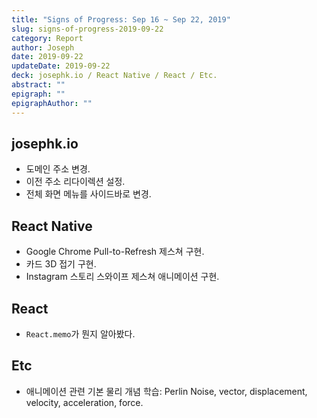 ```yaml
---
title: "Signs of Progress: Sep 16 ~ Sep 22, 2019"
slug: signs-of-progress-2019-09-22
category: Report
author: Joseph
date: 2019-09-22
updateDate: 2019-09-22
deck: josephk.io / React Native / React / Etc.
abstract: ""
epigraph: ""
epigraphAuthor: ""
---
```


## josephk.io

- 도메인 주소 변경.
- 이전 주소 리다이렉션 설정.
- 전체 화면 메뉴를 사이드바로 변경.

## React Native

- Google Chrome Pull-to-Refresh 제스쳐 구현.
- 카드 3D 접기 구현.
- Instagram 스토리 스와이프 제스쳐 애니메이션 구현.

## React

- `React.memo`가 뭔지 알아봤다.

## Etc

- 애니메이션 관련 기본 물리 개념 학습: Perlin Noise, vector, displacement, velocity, acceleration, force.